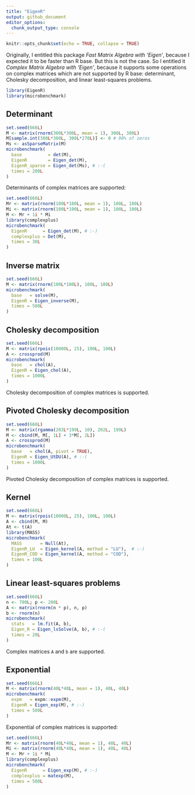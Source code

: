 ---
title: "EigenR"
output: github_document
editor_options: 
  chunk_output_type: console
---

```{r setup, include=FALSE}
knitr::opts_chunk$set(echo = TRUE, collapse = TRUE)
```

Originally, I entitled this package *Fast Matrix Algebra with 'Eigen'*, because 
I expected it to be faster than R base. But this is not the case. So I entitled 
it *Complex Matrix Algebra with 'Eigen'*, because it supports some operations 
on complex matrices which are not supported by R base: determinant, Cholesky 
decomposition, and linear least-squares problems.

```{r packages}
library(EigenR)
library(microbenchmark)
```

## Determinant

```{r det_benchmark}
set.seed(666L)
M <- matrix(rnorm(300L*300L, mean = 1), 300L, 300L)
M[sample.int(300L*300L, 300L*270L)] <- 0 # 90% of zeros
Ms <- asSparseMatrix(M)
microbenchmark(
  base          = det(M),
  EigenR        = Eigen_det(M),
  EigenR_sparse = Eigen_det(Ms), # :-(
  times = 200L
)
```

Determinants of complex matrices are supported:

```{r det_cplx_benchmark}
set.seed(666L)
Mr <- matrix(rnorm(100L*100L, mean = 1), 100L, 100L)
Mi <- matrix(rnorm(100L*100L, mean = 1), 100L, 100L)
M <- Mr + 1i * Mi
library(complexplus)
microbenchmark(
  EigenR      = Eigen_det(M), # :-)
  complexplus = Det(M), 
  times = 30L
)
```

## Inverse matrix

```{r inverse_benchmark}
set.seed(666L)
M <- matrix(rnorm(100L*100L), 100L, 100L)
microbenchmark(
  base   = solve(M),
  EigenR = Eigen_inverse(M), 
  times = 500L
)
```

## Cholesky decomposition

```{r chol_benchmark}
set.seed(666L)
M <- matrix(rpois(10000L, 25), 100L, 100L)
A <- crossprod(M)
microbenchmark(
  base   = chol(A),
  EigenR = Eigen_chol(A), 
  times = 1000L
)
```

Cholesky decomposition of complex matrices is supported.

## Pivoted Cholesky decomposition

```{r UtDU_benchmark, warning=FALSE}
set.seed(666L)
M <- matrix(rgamma(202L*199L, 10), 202L, 199L)
M <- cbind(M, M[, 1L] + 3*M[, 2L])
A <- crossprod(M)
microbenchmark(
  base   = chol(A, pivot = TRUE),
  EigenR = Eigen_UtDU(A), # :-(
  times = 1000L
)
```

Pivoted Cholesky decomposition of complex matrices is supported.

## Kernel

```{r kernel_benchmark}
set.seed(666L)
M <- matrix(rpois(10000L, 25), 100L, 100L)
A <- cbind(M, M)
At <- t(A)
library(MASS)
microbenchmark(
  MASS       = Null(At),
  EigenR_LU  = Eigen_kernel(A, method = "LU"),  # :-)
  EigenR_COD = Eigen_kernel(A, method = "COD"), 
  times = 100L
)
```

## Linear least-squares problems

```{r lsSolve_benchmark}
set.seed(666L)
n <- 700L; p <- 200L
A <- matrix(rnorm(n * p), n, p)
b <- rnorm(n)
microbenchmark(
  stats   = lm.fit(A, b),
  Eigen_R = Eigen_lsSolve(A, b), # :-(
  times = 20L
)
```

Complex matrices `A` and `b` are supported.

## Exponential

```{r exp_benchmark}
set.seed(666L)
M <- matrix(rnorm(40L*40L, mean = 1), 40L, 40L)
microbenchmark(
  expm   = expm::expm(M),
  EigenR = Eigen_exp(M), # :-)
  times = 500L
)
```

Exponential of complex matrices is supported:

```{r exp_cplx_benchmark}
set.seed(666L)
Mr <- matrix(rnorm(40L*40L, mean = 1), 40L, 40L)
Mi <- matrix(rnorm(40L*40L, mean = 1), 40L, 40L)
M <- Mr + 1i * Mi
library(complexplus)
microbenchmark(
  EigenR      = Eigen_exp(M), # :-)
  complexplus = matexp(M), 
  times = 500L
)
```


